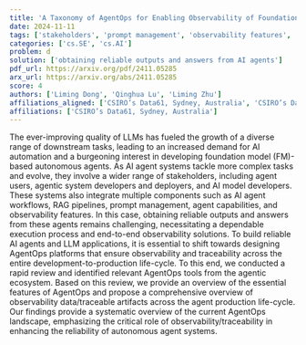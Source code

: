 ```yaml
---
title: 'A Taxonomy of AgentOps for Enabling Observability of Foundation Model based Agents'
date: 2024-11-11
tags: ['stakeholders', 'prompt management', 'observability features', 'development-to-production life-cycle', 'agent capabilities', 'autonomous agent systems', 'traceable artifacts', 'observability data', 'LLMs', 'AgentOps tools', 'foundation model-based autonomous agents', 'AI agent workflows', 'AI automation', 'AgentOps platforms', 'AI agent systems', 'RAG pipelines']
categories: ['cs.SE', 'cs.AI']
problem: d
solution: ['obtaining reliable outputs and answers from AI agents']
pdf_url: https://arxiv.org/pdf/2411.05285
arx_url: https://arxiv.org/abs/2411.05285
score: 4
authors: ['Liming Dong', 'Qinghua Lu', 'Liming Zhu']
affiliations_aligned: ['CSIRO’s Data61, Sydney, Australia', 'CSIRO’s Data61, Sydney, Australia', 'CSIRO’s Data61, Sydney, Australia']
affiliations: ['CSIRO’s Data61, Sydney, Australia']
---
```



The ever-improving quality of LLMs has fueled the growth of a diverse range of downstream tasks, leading to an increased demand for AI automation and a burgeoning interest in developing foundation model (FM)-based autonomous agents. As AI agent systems tackle more complex tasks and evolve, they involve a wider range of stakeholders, including agent users, agentic system developers and deployers, and AI model developers. These systems also integrate multiple components such as AI agent workflows, RAG pipelines, prompt management, agent capabilities, and observability features. In this case, obtaining reliable outputs and answers from these agents remains challenging, necessitating a dependable execution process and end-to-end observability solutions. To build reliable AI agents and LLM applications, it is essential to shift towards designing AgentOps platforms that ensure observability and traceability across the entire development-to-production life-cycle. To this end, we conducted a rapid review and identified relevant AgentOps tools from the agentic ecosystem. Based on this review, we provide an overview of the essential features of AgentOps and propose a comprehensive overview of observability data/traceable artifacts across the agent production life-cycle. Our findings provide a systematic overview of the current AgentOps landscape, emphasizing the critical role of observability/traceability in enhancing the reliability of autonomous agent systems.